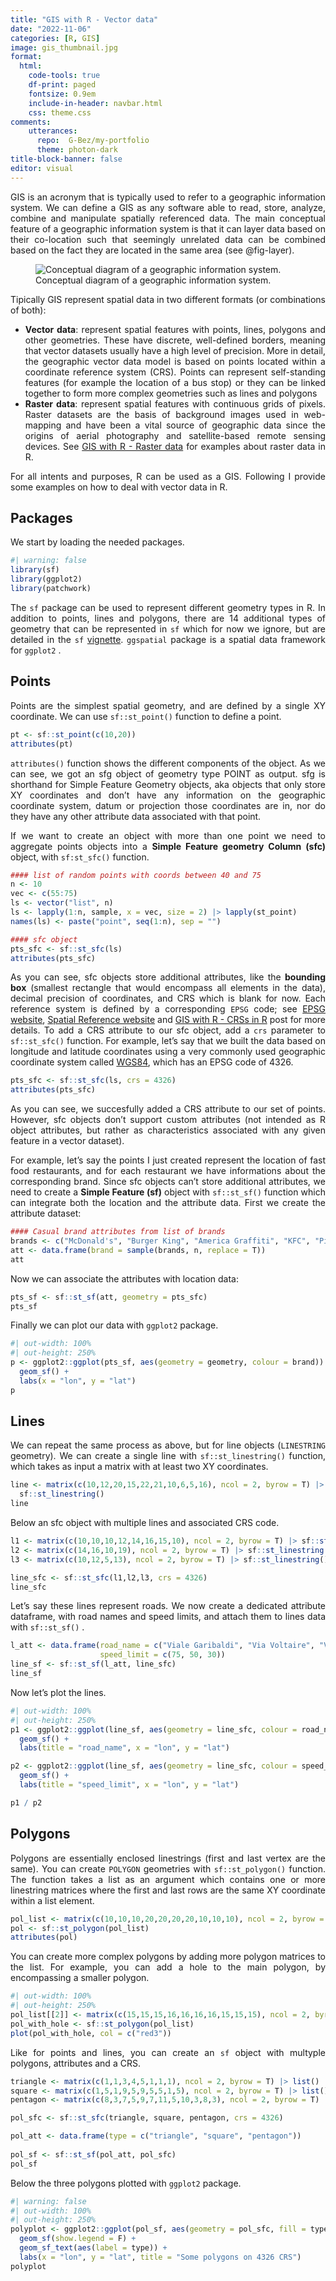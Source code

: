 ```yaml
---
title: "GIS with R - Vector data"
date: "2022-11-06"
categories: [R, GIS]
image: gis_thumbnail.jpg
format:
  html:
    code-tools: true
    df-print: paged
    fontsize: 0.9em
    include-in-header: navbar.html
    css: theme.css
comments: 
    utterances: 
      repo:  G-Bez/my-portfolio 
      theme: photon-dark
title-block-banner: false
editor: visual
---
```


::: {style="text-align: justify"}
GIS is an acronym that is typically used to refer to a geographic information system. We can define a GIS as any software able to read, store, analyze, combine and manipulate spatially referenced data. The main conceptual feature of a geographic information system is that it can layer data based on their co-location such that seemingly unrelated data can be combined based on the fact they are located in the same area (see @fig-layer).

![Conceptual diagram of a geographic information system.](image.jpg){#fig-layer fig-align="center"}

Tipically GIS represent spatial data in two different formats (or combinations of both):

-   **Vector data**: represent spatial features with points, lines, polygons and other geometries. These have discrete, well-defined borders, meaning that vector datasets usually have a high level of precision. More in detail, the geographic vector data model is based on points located within a coordinate reference system (CRS). Points can represent self-standing features (for example the location of a bus stop) or they can be linked together to form more complex geometries such as lines and polygons
-   **Raster data**: represent spatial features with continuous grids of pixels. Raster datasets are the basis of background images used in web-mapping and have been a vital source of geographic data since the origins of aerial photography and satellite-based remote sensing devices. See [GIS with R - Raster data](https://g-bez.github.io/my-portfolio/posts/gis_raster/) for examples about raster data in R.

For all intents and purposes, R can be used as a GIS. Following I provide some examples on how to deal with vector data in R.

## Packages

We start by loading the needed packages.

```r
#| warning: false
library(sf)
library(ggplot2)
library(patchwork)
```

The `sf` package can be used to represent different geometry types in R. In addition to points, lines and polygons, there are 14 additional types of geometry that can be represented in `sf` which for now we ignore, but are detailed in the `sf` [vignette](https://r-spatial.github.io/sf/articles/sf1.html). `ggspatial` package is a spatial data framework for `ggplot2` .

## Points

Points are the simplest spatial geometry, and are defined by a single XY coordinate. We can use `sf::st_point()` function to define a point.

```r
pt <- sf::st_point(c(10,20))
attributes(pt)
```

`attributes()` function shows the different components of the object. As we can see, we got an sfg object of geometry type POINT as output. sfg is shorthand for Simple Feature Geometry objects, aka objects that only store XY coordinates and don't have any information on the geographic coordinate system, datum or projection those coordinates are in, nor do they have any other attribute data associated with that point.

If we want to create an object with more than one point we need to aggregate points objects into a **Simple Feature geometry Column (sfc)** object, with `sf:st_sfc()` function.

```r
#### list of random points with coords between 40 and 75
n <- 10
vec <- c(55:75)
ls <- vector("list", n)
ls <- lapply(1:n, sample, x = vec, size = 2) |> lapply(st_point)
names(ls) <- paste("point", seq(1:n), sep = "")

#### sfc object
pts_sfc <- sf::st_sfc(ls)
attributes(pts_sfc)
```

As you can see, sfc objects store additional attributes, like the **bounding box** (smallest rectangle that would encompass all elements in the data), decimal precision of coordinates, and CRS which is blank for now. Each reference system is defined by a corresponding `EPSG` code; see [EPSG website](https://epsg.org/home.html), [Spatial Reference website](https://spatialreference.org/ref/epsg/) and [GIS with R - CRSs in R](https://g-bez.github.io/my-portfolio/posts/gis_crs/) post for more details. To add a CRS attribute to our sfc object, add a `crs` parameter to `sf::st_sfc()` function. For example, let's say that we built the data based on longitude and latitude coordinates using a very commonly used geographic coordinate system called [WGS84](https://support.virtual-surveyor.com/en/support/solutions/articles/1000261351-what-is-wgs84-), which has an EPSG code of 4326.

```r
pts_sfc <- sf::st_sfc(ls, crs = 4326)
attributes(pts_sfc)
```

As you can see, we succesfully added a CRS attribute to our set of points. However, sfc objects don't support custom attributes (not intended as R object attributes, but rather as characteristics associated with any given feature in a vector dataset).

For example, let's say the points I just created represent the location of fast food restaurants, and for each restaurant we have informations about the corresponding brand. Since sfc objects can't store additional attributes, we need to create a **Simple Feature (sf)** object with `sf::st_sf()` function which can integrate both the location and the attribute data. First we create the attribute dataset:

```r
#### Casual brand attributes from list of brands 
brands <- c("McDonald's", "Burger King", "America Graffiti", "KFC", "Pizza Hut")
att <- data.frame(brand = sample(brands, n, replace = T))
att
```

Now we can associate the attributes with location data:

```r
pts_sf <- sf::st_sf(att, geometry = pts_sfc)
pts_sf
```

Finally we can plot our data with `ggplot2` package.

```r
#| out-width: 100%
#| out-height: 250%
p <- ggplot2::ggplot(pts_sf, aes(geometry = geometry, colour = brand)) +
  geom_sf() +
  labs(x = "lon", y = "lat")
p
```

## Lines

We can repeat the same process as above, but for line objects (`LINESTRING` geometry). We can create a single line with `sf::st_linestring()` function, which takes as input a matrix with at least two XY coordinates.

```r
line <- matrix(c(10,12,20,15,22,21,10,6,5,16), ncol = 2, byrow = T) |> 
  sf::st_linestring()
line
```

Below an sfc object with multiple lines and associated CRS code.

```r
l1 <- matrix(c(10,10,10,12,14,16,15,10), ncol = 2, byrow = T) |> sf::st_linestring()
l2 <- matrix(c(14,16,10,19), ncol = 2, byrow = T) |> sf::st_linestring()
l3 <- matrix(c(10,12,5,13), ncol = 2, byrow = T) |> sf::st_linestring()

line_sfc <- sf::st_sfc(l1,l2,l3, crs = 4326)
line_sfc
```

Let's say these lines represent roads. We now create a dedicated attribute dataframe, with road names and speed limits, and attach them to lines data with `sf::st_sf()` .

```r
l_att <- data.frame(road_name = c("Viale Garibaldi", "Via Voltaire", "Viale Pasolini"), 
                    speed_limit = c(75, 50, 30))
line_sf <- sf::st_sf(l_att, line_sfc)
line_sf
```

Now let's plot the lines.

```r
#| out-width: 100%
#| out-height: 250%
p1 <- ggplot2::ggplot(line_sf, aes(geometry = line_sfc, colour = road_name)) +
  geom_sf() +
  labs(title = "road_name", x = "lon", y = "lat")

p2 <- ggplot2::ggplot(line_sf, aes(geometry = line_sfc, colour = speed_limit)) +
  geom_sf() +
  labs(title = "speed_limit", x = "lon", y = "lat")

p1 / p2
```

## Polygons

Polygons are essentially enclosed linestrings (first and last vertex are the same). You can create `POLYGON` geometries with `sf::st_polygon()` function. The function takes a list as an argument which contains one or more linestring matrices where the first and last rows are the same XY coordinate within a list element.

```r
pol_list <- matrix(c(10,10,10,20,20,20,20,10,10,10), ncol = 2, byrow = T) |> list()
pol <- sf::st_polygon(pol_list)
attributes(pol)
```

You can create more complex polygons by adding more polygon matrices to the list. For example, you can add a hole to the main polygon, by encompassing a smaller polygon.

```r
#| out-width: 100%
#| out-height: 250%
pol_list[[2]] <- matrix(c(15,15,15,16,16,16,16,15,15,15), ncol = 2, byrow = T)
pol_with_hole <- sf::st_polygon(pol_list)
plot(pol_with_hole, col = c("red3"))
```

Like for points and lines, you can create an `sf` object with multyple polygons, attributes and a CRS.

```r
triangle <- matrix(c(1,1,3,4,5,1,1,1), ncol = 2, byrow = T) |> list() |> sf::st_polygon()
square <- matrix(c(1,5,1,9,5,9,5,5,1,5), ncol = 2, byrow = T) |> list() |> sf::st_polygon()
pentagon <- matrix(c(8,3,7,5,9,7,11,5,10,3,8,3), ncol = 2, byrow = T) |> list() |> sf::st_polygon()

pol_sfc <- sf::st_sfc(triangle, square, pentagon, crs = 4326)

pol_att <- data.frame(type = c("triangle", "square", "pentagon"))
 
pol_sf <- sf::st_sf(pol_att, pol_sfc)
pol_sf
```

Below the three polygons plotted with `ggplot2` package.

```r
#| warning: false
#| out-width: 100%
#| out-height: 250%
polyplot <- ggplot2::ggplot(pol_sf, aes(geometry = pol_sfc, fill = type)) +
  geom_sf(show.legend = F) +
  geom_sf_text(aes(label = type)) +
  labs(x = "lon", y = "lat", title = "Some polygons on 4326 CRS")
polyplot
```
:::
